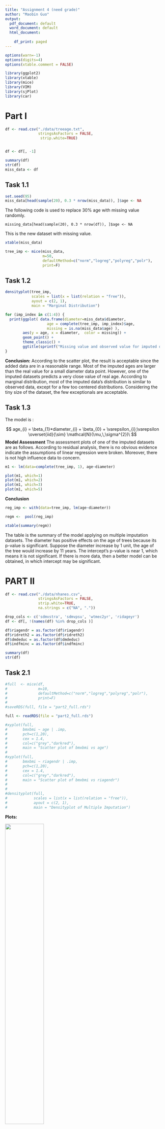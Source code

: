 ```yaml
---
title: "Assignment 4 (need grade)"
author: "Maobin Guo"
output:
  pdf_document: default
  word_document: default
  html_document:
    
    df_print: paged
---
```


```r

options(warn=-1)
options(digits=4)
options(xtable.comment = FALSE)

library(ggplot2)
library(xtable)
library(mice)
library(VIM)
library(sjPlot)
library(car)

```

# Part I

```r
df <- read.csv("./data/treeage.txt", 
               stringsAsFactors = FALSE, 
                strip.white=TRUE)


df <- df[, -1]

summary(df)
str(df)
miss_data <- df

```
 
## Task 1.1 


```r
set.seed(95)
miss_data[head(sample(20), 0.3 * nrow(miss_data)), ]$age <- NA
```

The following code is used to replace 30% age with missing value randomly. 

```
missing_data[head(sample(20), 0.3 * nrow(df)), ]$age <- NA
```

This is the new dataset with missing value.

```r
xtable(miss_data)
```


```r
tree_imp <- mice(miss_data,
                 m=50, 
                 defaultMethod=c("norm","logreg","polyreg","polr"), 
                 print=F)

```

## Task 1.2 

```r

densityplot(tree_imp, 
            scales = list(x = list(relation = "free")), 
            ayout = c(2, 1),  
            main = "Marginal Distribution")
```

```r

for (imp_index in c(1:4)) {
  print(ggplot( data.frame(diameter=miss_data$diameter, 
                   age = complete(tree_imp, imp_index)$age,  
                   missing = is.na(miss_data$age) ), 
        aes(y = age, x = diameter,  color = missing)) +
        geom_point() +
        theme_classic() +
        ggtitle(sprintf("Missing value and observed value for imputed dataset : %d",                                imp_index)))
}

```


**Conclusion:**
According to the scatter plot, the result is acceptable since the added data are in a reasonable range. Most of the imputed ages are larger than the real value for a small diameter data point. However, one of the imputed datasets predicts a very close value of real age. According to marginal distribution, most of the imputed data's distribution is similar to observed data, except for a few too centered distributions. Considering the tiny size of the dataset, the few exceptionals are acceptable. 
 
## Task 1.3

The model is :

$$
age_{i} = \beta_{1}*diameter_{i} + \beta_{0} + \varepsilon_{i};\varepsilon \overset{iid}{\sim} \mathcal{N}(\mu,\,\sigma^{2})\
$$
**Model Assessment**
The assessment plots of one of the imputed datasets are as follows. According to residual analysis, there is no obvious evidence indicate the assumptions of linear regression were broken. Moreover, there is not high influence data to concern.


```r

m1 <- lm(data=complete(tree_imp, 1), age~diameter)

plot(m1, which=1)
plot(m1, which=2)
plot(m1, which=3)
plot(m1, which=5)
```



**Conclusion** 


```r

reg_imp <- with(data=tree_imp, lm(age~diameter))

regm <-  pool(reg_imp)

xtable(summary(regm))
```

The table is the summary of the model applying on multiple imputation datasets. The diameter has positive effects on the age of trees because its p-value is significant. Suppose the diameter increase by 1 unit, the age of the tree would increase by 11 years. The intercept's p-value is near 1, which means it is not significant. If there is more data, then a better model can be obtained, in which intercept may be significant. 

\newpage

# PART II 

 
```r
 
df <- read.csv("./data/nhanes.csv", 
               stringsAsFactors = FALSE, 
               strip.white=TRUE,
               na.strings = c("NA", "."))

drop_cols <- c('sdmvstra', 'sdmvpsu', 'wtmec2yr', 'ridageyr')
df <- df[, !(names(df) %in% drop_cols )]

df$riagendr = as.factor(df$riagendr)
df$ridreth2 = as.factor(df$ridreth2)
df$dmdeduc = as.factor(df$dmdeduc)
df$indfminc = as.factor(df$indfminc)

summary(df)
str(df)
```

## Task 2.1
 
```r
#full  <- mice(df,
#              m=10, 
#              defaultMethod=c("norm","logreg","polyreg","polr"), 
#              print=F)
#
#saveRDS(full, file = "part2_full.rds")

```

```r
full <- readRDS(file = "part2_full.rds")
```


```r


#xyplot(full, 
#       bmxbmi ~ age | .imp,
#       pch=c(1,20),
#       cex = 1.4,
#       col=c("grey","darkred"),
#       main = "Scatter plot of bmxbmi vs age")
#
#xyplot(full, 
#       bmxbmi ~ riagendr | .imp,
#       pch=c(1,20),
#       cex = 1.4,
#       col=c("grey","darkred"),
#       main = "Scatter plot of bmxbmi vs riagendr")
#
#
#densityplot(full, 
#            scales = list(x = list(relation = "free")), 
#            ayout = c(2, 1),  
#            main = "Densityplot of Multiple Imputation")

```
**Plots: **

![](./meta/p2_sca_bmi_vs_age.png){height=50%}

![](./meta/p2_sca_bmi_vs_riagendr.png){height=50%}
![](./meta/p2_sca_density.png){height=80%}
 
**Conclusions:**

According to the scatter plots of bmxbmi by age and riagendr, I do not think the imputation is great. Because the imputation data (red points) clusters at a subset of the observed data (gray points). Bmxbmi and bmxaml's marginal distributions show quite different distribution between imputation data and observed data.  Considering the dataset's size, the differences are considerable. The quality of the imputation model is not satisfying.

## Task 2.2

```r

#Build model

tdf <- complete(full, 1)
tdf$age2 <- tdf$age ^ 0.5

m1 <- lm(data = tdf, 
             log(bmxbmi) ~ age + riagendr + ridreth2 + dmdeduc + indfminc)
# summary(model1)

m2 <- lm(data = tdf, 
             log(bmxbmi) ~ age2 + riagendr + ridreth2 + dmdeduc + indfminc )
summary(m2)
m3 <- lm(data = tdf, 
             log(bmxbmi) ~ age2 + riagendr + ridreth2 + dmdeduc + indfminc +
                           age2:dmdeduc)
summary(m3)

anova(m2, m3)
#
#
#
#mn <- model2
# 
#
#mf <- lm(
#    log(bmxbmi) ~ (age1 + age2 + riagendr + ridreth2 + dmdeduc + indfminc) ^ 2,
#    data = tdf 
#  )
#
#Model_stepwise_aic <- step(mn,
#                           scope = mf,
#                           direction = "both",
#                           trace = 0)
#summary(Model_stepwise_aic)




# Other mordel for F-test ?


```

The model is 
$$
\begin{aligned}
log(bmxbmi_{i}) = & \beta_{1}*\sqrt{age}_{i} + \beta_{2}*riagendr_{i} + \beta_{3}*dmdeduc_{i}  + \\ 
                  & \beta_{4}*indfminc_{i} + \beta_{5}*dmdeduc_{i}:\sqrt{age}_{i} + \beta_{0} + \varepsilon_{i}; \\
                  & \varepsilon \overset{iid}{\sim} \mathcal{N}(\mu,\,\sigma^{2})\
\end{aligned}
$$

**Model Exploration**

```r

ggplot(tdf, aes(x = age2, y = bmxbmi)) +
    geom_point(alpha = .5, colour = "blue4") +
    geom_smooth(col = "red3") +
    theme_classic() + 
    labs(title = "BMI vs Square Root of Age influenced by education") + 
    facet_wrap(~ dmdeduc)

```

In the model exploring stage, I tried to compare many models with ANOVA test on a complete data set and finally decided to use the above model. After that, the model was applied to another data set, and a similar conclusion was reached. Then I decided to use the model to predict BMI. In the model fitting step, I found the log transformation could cause the response variable closer to the normal distribution. Moreover, the ANOVA test suggests that the model will perform better after transforming age to the square root of age ($\sqrt{age}$). So I kept these two transformations in the final model.

The plot above illustrates the interaction between the square root of age and education versus the response variable. The BMI trend with the square root of age is different according to education. This interaction is also confirmed in the model fitting step.

For the indfminc variable, I try to combine some different categories together, such as combining incomes of less than US$20,000 into a group and combining incomes of more than US$20,000 into another  group. However, the ANOVA test suggested that this kind of merging will not improve the model's performance, so I finally gave up this kind of merging. I also used AIC, BIC did a model search in different directions, and the final result was the same as the above model. So I finally decided to use this model.

**Model Assessment**

From the residual plots, there are no obviously violations of assumptions:

1) Linearity: The residual versus predictor plot seems random. 

2) Independence and Equal Variance: Absence of any pattern, randomness and wide-spread distributions over the spectrum support these assumptions.

3) QQ-plot supports the assumption of Normality generally as the plot is a straight line.

Also, according to Cook's distance, there is no high leverage data point, which is good news for the imputed dataset. To ensure no multicollinearity, VIF scores were generated, noticing that all variables had VIF value below 5.  

```r

plot(m3, which=1)
plot(m3, which=2)
plot(m3, which=3)
plot(m3, which=4)
```

```r

xtable(vif(m3))

```

```r

bmireg_imp <- with(data=full, m3)

bmireg_pool <-  pool(bmireg_imp)

xtable(summary(bmireg_pool))
```

**Conclusion**

The baseline values incorporated in the intercept are age = 0, male, Non-Hispanic white, less than high school education, and income below $4999. From the model summary, we found that age, gender, race, education, and the interaction between the square root of age and education are strongly associated (statistically significant) with the BMI. Almost all income categories are not statistically significant with BMI except indfminc9 ($55,000 to $64,999). Considering that no other income categories are statistically significant, and the coefficient of indfminc9 is small, I tend to consider income would not affect a person's BIM.

1. Controlling other factors, one year raise on the square root of age would increase his/her BMI by 8.4%

2. Controlling other factors, the gender of female would raise BMI by 2.1%

3. All categories of race are statistically significant; however, their coefficient is small. Controlling other factors, when the race was changed from Non-Hispanic whites to Non-Hispanic black, Mexican American, other race and other Hispanic, their BMI would increase by 7%, 5% -4.3% 2.5% respectively. 

4. Controlling other factors, high school, and more than a high school diploma would increase BMI by 33% and 30%.

5. At the significance level of p<0.001, keeping other variables constant for every increase in the square root of age, a person with a high school diploma his/her BMI tends to decrease by 3.8%.

6. At the significance level of p<0.001, keeping other variables constant for every increase in the square root of age, a person with more than a high school diploma his/her BMI tends to decrease by 3.6%.



 
 
  


































